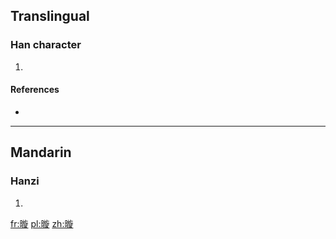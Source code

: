 ==Translingual==

===Han character===
{{Han char|rn=72|rad=日|as=11|sn=15|four=|canj=日卜尸人 (AYSO)|ids=⿰[[日]][[旋]]}}

# {{defn|Han|sort=日11}}

====References====
* {{Han ref|kx=0499.320|dkj=14139|dj=0869.020|hdz=21534.150|uh=66B6|ud=26294}}

----

==Mandarin==

===Hanzi===
{{cmn-hanzi|pin=[[xuán]] ([[xuan2]])|wg=hsüan<sup>2</sup>}}

# {{defn|lang=cmn|sort=日11}}

[[fr:暶]]
[[pl:暶]]
[[zh:暶]]